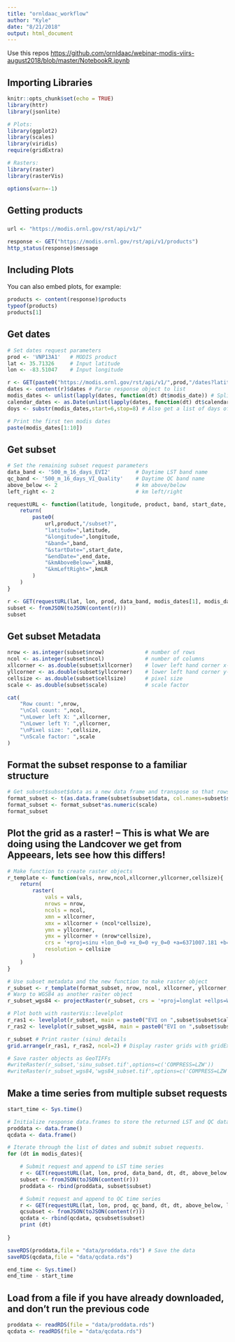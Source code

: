 ```yaml
---
title: "ornldaac_workflow"
author: "Kyle"
date: "8/21/2018"
output: html_document
---
```


Use this repos <https://github.com/ornldaac/webinar-modis-viirs-august2018/blob/master/NotebookR.ipynb>


## Importing Libraries

```r
knitr::opts_chunk$set(echo = TRUE)
library(httr)
library(jsonlite)

# Plots:
library(ggplot2)
library(scales)
library(viridis)
require(gridExtra)

# Rasters:
library(raster)
library(rasterVis)

options(warn=-1)
```

## Getting products

### 
```r
url <- "https://modis.ornl.gov/rst/api/v1/"

response <- GET("https://modis.ornl.gov/rst/api/v1/products")
http_status(response)$message
```

## Including Plots

You can also embed plots, for example:

```r
products <- content(response)$products
typeof(products)
products[1]
```

## Get dates

```r
# Set dates request parameters
prod <- 'VNP13A1'   # MODIS product
lat <- 35.71326     # Input latitude
lon <- -83.51047    # Input longitude

r <- GET(paste0("https://modis.ornl.gov/rst/api/v1/",prod,"/dates?latitude=",lat,"&longitude=",lon)) # Get dates response
dates <- content(r)$dates # Parse response object to list
modis_dates <- unlist(lapply(dates, function(dt) dt$modis_date)) # Split list of lists into list of modis date strings
calendar_dates <- as.Date(unlist(lapply(dates, function(dt) dt$calendar_date))) # and also into R date objects
doys <- substr(modis_dates,start=6,stop=8) # Also get a list of days of the year

# Print the first ten modis dates
paste(modis_dates[1:10])

```

## Get subset

```r
# Set the remaining subset request parameters
data_band <- '500_m_16_days_EVI2'        # Daytime LST band name
qc_band <- '500_m_16_days_VI_Quality'    # Daytime QC band name
above_below <- 2                         # km above/below
left_right <- 2                          # km left/right

requestURL <- function(latitude, longitude, product, band, start_date, end_date, kmAB, kmLR){
    return(
        paste0(
            url,product,"/subset?",
            "latitude=",latitude,
            "&longitude=",longitude,
            "&band=",band,
            "&startDate=",start_date,
            "&endDate=",end_date,
            "&kmAboveBelow=",kmAB,
            "&kmLeftRight=",kmLR
        )
    )
}

r <- GET(requestURL(lat, lon, prod, data_band, modis_dates[1], modis_dates[1], above_below, left_right))
subset <- fromJSON(toJSON(content(r)))
subset
```

## Get subset Metadata

```r
nrow <- as.integer(subset$nrow)             # number of rows
ncol <- as.integer(subset$ncol)             # number of columns
xllcorner <- as.double(subset$xllcorner)    # lower left hand corner x-coordinate
yllcorner <- as.double(subset$yllcorner)    # lower left hand corner y-coordinate
cellsize <- as.double(subset$cellsize)      # pixel size
scale <- as.double(subset$scale)            # scale factor

cat(
    "Row count: ",nrow,
    "\nCol count: ",ncol,
    "\nLower left X: ",xllcorner,
    "\nLower left Y: ",yllcorner,
    "\nPixel size: ",cellsize,
    "\nScale factor: ",scale
)
```

## Format the subset response to a familiar structure

```r
# Get subset$subset$data as a new data frame and transpose so that rows are timesteps and columns are pixels
format_subset <- t(as.data.frame(subset$subset$data, col.names=subset$subset$modis_date, check.names=FALSE))
format_subset <- format_subset*as.numeric(scale)
format_subset
```

## Plot the grid as a raster!  -- This is what We are doing using the Landcover we get from Appeears, lets see how this differs!

```r
# Make function to create raster objects
r_template <- function(vals, nrow,ncol,xllcorner,yllcorner,cellsize){
    return(
        raster(
            vals = vals,
            nrows = nrow,
            ncols = ncol,
            xmn = xllcorner,
            xmx = xllcorner + (ncol*cellsize),
            ymn = yllcorner,
            ymx = yllcorner + (nrow*cellsize),
            crs = '+proj=sinu +lon_0=0 +x_0=0 +y_0=0 +a=6371007.181 +b=6371007.181 +units=m +no_defs ',
            resolution = cellsize 
        )
    )
}

# Use subset metadata and the new function to make raster object
r_subset <- r_template(format_subset, nrow, ncol, xllcorner, yllcorner, cellsize)
# Warp to WGS84 as another raster object
r_subset_wgs84 <- projectRaster(r_subset, crs = '+proj=longlat +ellps=WGS84 +datum=WGS84 +no_defs ')

# Plot both with rasterVis::levelplot
r_ras1 <- levelplot(r_subset, main = paste0("EVI on ",subset$subset$calendar_date," (Sinu)"), margin = FALSE)
r_ras2 <- levelplot(r_subset_wgs84, main = paste0("EVI on ",subset$subset$calendar_date," (WGS84)"), margin = FALSE)

r_subset # Print raster (sinu) details
grid.arrange(r_ras1, r_ras2, ncol=2) # Display raster grids with gridExtra::grid.arrange

# Save raster objects as GeoTIFFs
#writeRaster(r_subset,'sinu_subset.tif',options=c('COMPRESS=LZW'))
#writeRaster(r_subset_wgs84,'wgs84_subset.tif',options=c('COMPRESS=LZW'))
```

## Make a time series from multiple subset requests

```r
start_time <- Sys.time()

# Initialize response data.frames to store the returned LST and QC data
proddata <- data.frame()
qcdata <- data.frame()

# Iterate through the list of dates and submit subset requests.
for (dt in modis_dates){

    # Submit request and append to LST time series
    r <- GET(requestURL(lat, lon, prod, data_band, dt, dt, above_below, left_right))
    subset <- fromJSON(toJSON(content(r)))
    proddata <- rbind(proddata, subset$subset)

    # Submit request and append to QC time series
    r <- GET(requestURL(lat, lon, prod, qc_band, dt, dt, above_below, left_right))
    qcsubset <- fromJSON(toJSON(content(r)))
    qcdata <- rbind(qcdata, qcsubset$subset)
    print (dt)
    
}

saveRDS(proddata,file = "data/proddata.rds") # Save the data
saveRDS(qcdata,file = "data/qcdata.rds")

end_time <- Sys.time()
end_time - start_time
```

## Load from a file if you have already downloaded, and don't run the previous code

```r
proddata <- readRDS(file = "data/proddata.rds")
qcdata <- readRDS(file = "data/qcdata.rds")
```

```r

```

```r

```

```r

```

```r

```

```r

```

```r

```

```r

```

```r

```

```r

```

```r

```

```r

```